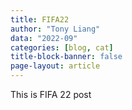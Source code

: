 ```yaml
---
title: FIFA22
author: "Tony Liang"
data: "2022-09"
categories: [blog, cat]
title-block-banner: false
page-layout: article
---
```


This is FIFA 22 post